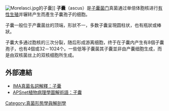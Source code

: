 {{otheruses|subject=產生子囊孢子的细胞|other=中国春秋时期楚国令尹'''子囊'''|公子贞}}
[[Image:Morelasci.jpg|thumb]]的子囊]]
'''子囊'''（ascus）是[[子囊菌门|子囊菌门]]真菌通过单倍体胞核进行[[有性生殖|有性生殖]]并辗转产生而產生子囊孢子的细胞。

子囊一般位于产囊菌丝的顶端，形狀不一，多数子囊呈現圆柱状，也有瓶狀或棒狀。

子囊大多通过胞核的三次分裂，随后形成游离细胞，终于在子囊内产生有8個子囊孢子，也有4個或32－1024个。一些低等子囊菌其子囊並非由产囊细胞生成，而是由双核菌丝上的双核细胞所生成。

==外部連結==
* [http://www.mushroomthejournal.com/greatlakesdata/Terms/ascus134.html IMA真菌名詞解釋：子囊] {{Wayback|url=http://www.mushroomthejournal.com/greatlakesdata/Terms/ascus134.html |date=20210207061351 }} {{En}}
* [https://web.archive.org/web/20060531205104/http://www.apsnet.org/education/IllustratedGlossary/PhotosA-D/ascus.htm APSnet植物病理學圖解術語：子囊] {{En}}

{{真菌}}

[[Category:真菌形態學與解剖學|Category:真菌形態學與解剖學]]